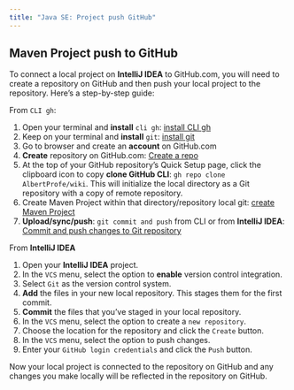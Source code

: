 ```yaml
---
title: "Java SE: Project push GitHub"
---
```

## Maven Project push to GitHub

To connect a local project on **IntelliJ IDEA** to GitHub.com, you will need to create a repository on GitHub and then push your local project to the repository. Here's a step-by-step guide:

From ``CLI gh``:

1. Open your terminal and **install** ``cli gh``: [install CLI gh](/devops/devops-vc-github.qmd#install-cli-gh)
2. Keep on your terminal and **install** ``git``: [install git](/devops/devops-vc-git.qmd) 
3. Go to browser and create an **account** on GitHub.com
4. **Create** repository on GitHub.com: [Create a repo](https://docs.github.com/en/get-started/quickstart/create-a-repo)
5. At the top of your GitHub repository's Quick Setup page, click the clipboard icon to copy **clone GitHub CLI**: ``gh repo clone AlbertProfe/wiki``. This will initialize the local directory as a Git repository with a copy of remote repository.
6. Create Maven Project within that directory/repository local git: [create Maven Project](/javase/se-concepts-createproject.qmd)
7. **Upload/sync/push**: ``git commit and push`` from CLI or from **IntelliJ IDEA**: [Commit and push changes to Git repository](https://www.jetbrains.com/help/idea/2022.3/commit-and-push-changes.html#commit)

From **IntelliJ IDEA**

1. Open your **IntelliJ IDEA** project.
2. In the ``VCS`` menu, select the option to **enable** version control integration.
3. Select ``Git`` as the version control system.
4. **Add** the files in your new local repository. This stages them for the first commit.
5. **Commit** the files that you've staged in your local repository.
6. In the `VCS` menu, select the option to create a ``new repository``.
7. Choose the location for the repository and click the ``Create`` button.
8. In the ``VCS`` menu, select the option to push changes.
9. Enter your ``GitHub login credentials`` and click the ``Push`` button.

Now your local project is connected to the repository on GitHub and any changes you make locally will be reflected in the repository on GitHub.
